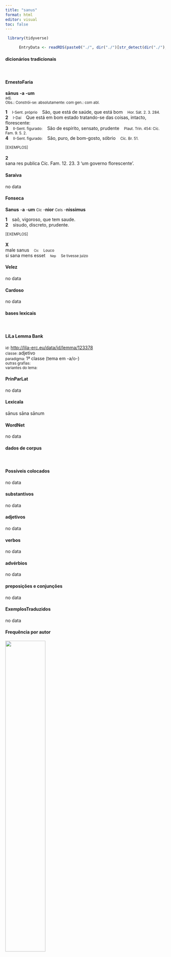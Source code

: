 ```yaml
---
title: "sanus"
format: html
editor: visual
toc: false
---
```



```r
 library(tidyverse) 

      EntryData <- readRDS(paste0("./", dir("./")[str_detect(dir("./"), "_xx115-97-110-117-115xx_.rds")]))

```


#### dicionários tradicionais

&emsp;




::: panel-tabset

#### ErnestoFaria

<b>sānus</b> <b>-a</b> <b>-um</b> <br> <small>adj.</small> <br> <small>Obs.: Constrói-se: absolutamente: com gen.: com abl.</small>   <p> <b>1</b> &ensp; <small>I-Sent. próprio</small> &ensp; São, que está de saúde, que está bom &ensp; <small>Hor. Sát. 2. 3. 284.</small> <br> <b>2</b> &ensp; <small>I-Daí</small> &ensp; Que está em bom estado tratando-se das coisas, intacto, florescente: &ensp; <small></small> <br> <b>3</b> &ensp; <small>II-Sent. figurado:</small> &ensp; São de espírito, sensato, prudente &ensp; <small>Plaut. Trin. 454: Cíc. Fam. 9. 5. 2.</small> <br> <b>4</b> &ensp; <small>II-Sent. figurado:</small> &ensp; São, puro, de bom-gosto, sóbrio &ensp; <small>Cíc. Br. 51.</small> </p>   <p><small>[EXEMPLOS]</small><br> <br><b>2</b><br>sana res publica Cíc. Fam. 12. 23. 3 ‘um governo florescente’. </p>




#### Saraiva

no data




#### Fonseca

<b>Sanus</b> -<b>a</b> -<b>um</b> <small>Cic</small> -<b>nior</b> <small>Cels</small> -<b>nissimus</b>   <p> <b>1</b> &ensp; saõ, vigoroso, que tem saude. <br> <b>2</b> &ensp; sisudo, discreto, prudente. </p>   <p><small>[EXEMPLOS]</small><br> <br><b>X</b><br>male sanus &ensp; <small><small>Cic</small></small> &ensp; <small>Louco</small> <br> si sana mens esset &ensp; <small><small>Nep</small></small> &ensp; <small>Se tivesse juizo</small> </p>




#### Velez

no data




#### Cardoso

no data


:::



#### bases lexicais

&emsp;






::: panel-tabset

#### LiLa Lemma Bank

<small> id: </small> <a href=' http://lila-erc.eu/data/id/lemma/123378 ' target="_blank"> http://lila-erc.eu/data/id/lemma/123378 </a> <br>
<small> classe: </small> adjetivo    <br>
<small> paradigma: </small> 1ª classe (tema em -a/o-) <br>
<small> outras grafias: </small>  <br>
<small> variantes do lema: </small>  <br>





#### PrinParLat

no data




#### Lexicala

sānus 
 sāna 
 sānum




#### WordNet

no data


:::



#### dados de corpus

&emsp;




::: panel-tabset

#### Possíveis colocados

no data




#### substantivos

no data




#### adjetivos

no data




#### verbos

no data




#### advérbios

no data




#### preposições e conjunções

no data


:::



::: panel-tabset

#### ExemplosTraduzidos

no data




#### Frequência por autor

![](./Media/barchart__xx115-97-110-117-115xx__lemma_BY_author_Frequencies.webp){width=50% fig-alt='This charts plots the frequency of lemma by author_Frequencies. The Hieronymus subcorpus registers the highest normalized frequency, with the value of 6.74 and an absolute frequency of 3. The Horatius subcorpus follows, with a normalized frequency of 6.22 and an absolute frequency of 7. the subcorpus with the least normalized frequency is Caesar with the normalized value of 0 and an absolute freqeuncy of 0. here are all the values: subcorpus: Caesar ; normalized frequency: 0 ; absolute frequency: 0. subcorpus: Cicero ; normalized frequency: 2 ; absolute frequency: 0.124591961326655. subcorpus: Horatius ; normalized frequency: 7 ; absolute frequency: 6.21614421454578. subcorpus: Ovidius ; normalized frequency: 0 ; absolute frequency: 0. subcorpus: Phaedrus ; normalized frequency: 0 ; absolute frequency: 0. subcorpus: Sallustius ; normalized frequency: 0 ; absolute frequency: 0. subcorpus: Seneca ; normalized frequency: 6 ; absolute frequency: 1.11979992907934. subcorpus: Suetonius ; normalized frequency: 0 ; absolute frequency: 0. subcorpus: Tacitus ; normalized frequency: 0 ; absolute frequency: 0. subcorpus: Vergilius ; normalized frequency: 0 ; absolute frequency: 0. subcorpus: Hieronymus ; normalized frequency: 3 ; absolute frequency: 6.74005841383959'}




#### Frequência por gênero

![](./Media/barchart__xx115-97-110-117-115xx__lemma_BY_genre_Frequencies.webp){width=50% fig-alt='This charts plots the frequency of lemma by genre_Frequencies. The Prosa.ficcional subcorpus registers the highest normalized frequency, with the value of 6.74 and an absolute frequency of 3. The Poesia.lírica subcorpus follows, with a normalized frequency of 5.89 and an absolute frequency of 7. the subcorpus with the least normalized frequency is Prosa.histórica with the normalized value of 0 and an absolute freqeuncy of 0. here are all the values: subcorpus: Prosa.histórica ; normalized frequency: 0 ; absolute frequency: 0. subcorpus: Prosa.filosófica ; normalized frequency: 6 ; absolute frequency: 0.988451590583351. subcorpus: Prosa.oratória ; normalized frequency: 1 ; absolute frequency: 0.0960125968527071. subcorpus: Prosa.epistolográfica ; normalized frequency: 1 ; absolute frequency: 0.264977874347492. subcorpus: Poesia.lírica ; normalized frequency: 7 ; absolute frequency: 5.88878606881467. subcorpus: Poesia.didática ; normalized frequency: 0 ; absolute frequency: 0. subcorpus: Poesia.trágica ; normalized frequency: 0 ; absolute frequency: 0. subcorpus: Poesia.épica ; normalized frequency: 0 ; absolute frequency: 0. subcorpus: Prosa.ficcional ; normalized frequency: 3 ; absolute frequency: 6.74005841383959'}




#### Frequência por século

![](./Media/barchart__xx115-97-110-117-115xx__lemma_BY_period_Frequencies.webp){width=50% fig-alt='This charts plots the frequency of lemma by period_Frequencies. The IV.d.C. subcorpus registers the highest normalized frequency, with the value of 6.74 and an absolute frequency of 3. The I.d.C. subcorpus follows, with a normalized frequency of 0.92 and an absolute frequency of 6. the subcorpus with the least normalized frequency is II.d.C. with the normalized value of 0 and an absolute freqeuncy of 0. here are all the values: subcorpus: I.a.C. ; normalized frequency: 9 ; absolute frequency: 0.418896904817314. subcorpus: I.d.C. ; normalized frequency: 6 ; absolute frequency: 0.917852225791647. subcorpus: II.d.C. ; normalized frequency: 0 ; absolute frequency: 0. subcorpus: IV.d.C. ; normalized frequency: 3 ; absolute frequency: 6.74005841383959'}


:::

